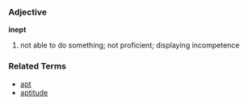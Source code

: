 ===Adjective===
'''inept'''

# not able to do something; not proficient; displaying incompetence

===Related Terms===
*[[apt]]
*[[aptitude]]